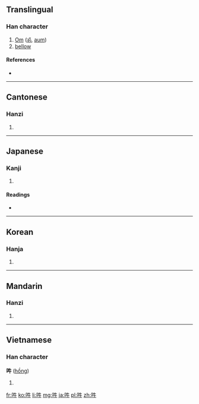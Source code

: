 ==Translingual==

===Han character===
{{Han char|rn=30|rad=口|as=04|sn=7|four=6500<sub>0</sub>|canj=口竹手 (RHQ)}}

# [[Om]] ([[ॐ]], [[aum]])
# [[bellow]]

====References====
* {{Han ref|kx=0180.020|dkj=03378|dj=0398.010|hdz=10589.060|uh=543D|ud=21565|bh=CAA1|bd=51873}}

----

==Cantonese==

===Hanzi===
{{yue-hanzi|jyut=|y=hung1}}

# {{defn|lang=yue|sort=口04}}

----

==Japanese==

===Kanji===
{{ja-kanji|grade=|rs=口04}}

# {{defn|lang=ja|sort=口04}}

====Readings====
* {{ja-readings|on=[[いん]] (in), [[ごう]] (gō), [[うん]] (un)|kun=[[ほえる]] (hoeru)}}

----

==Korean==

===Hanja===
{{ko-hanja|hangeul=[[후]], [[음]], [[우]]|rv=hu, eum, u|mr=hu, ŭm, u}}

# {{defn|lang=ko|sort=口04}}

----

==Mandarin==

===Hanzi===
{{cmn-hanzi|pin=[[ōu]] ([[ou1]]), [[óu]] ([[ou2]]), [[hōng]] ([[hong1]]), [[hǒu]] ([[hou3]])|wg=ou<sup>1</sup>, ou<sup>2</sup>, hong<sup>1</sup>, hou<sup>3</sup>}}

# {{defn|lang=cmn|sort=口04}}

----

==Vietnamese==

===Han character===
'''吽''' ([[hồng]])<!--vi:Wiktionary also gives ẩu, hống, ngâu, and oanh; are these all valid readings?-->

# {{defn|lang=vi|sort=口04}}

[[fr:吽]]
[[ko:吽]]
[[li:吽]]
[[mg:吽]]
[[ja:吽]]
[[pl:吽]]
[[zh:吽]]